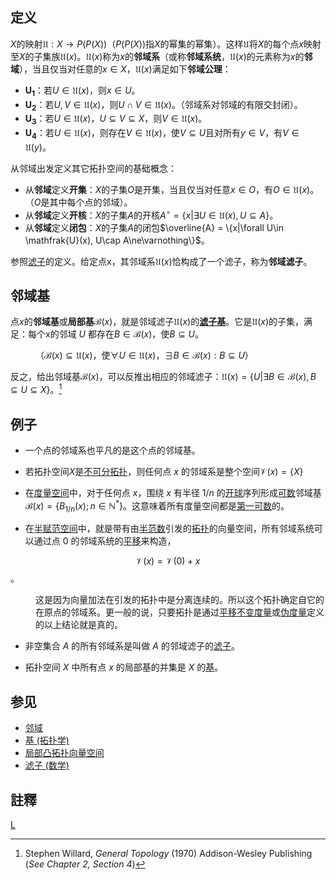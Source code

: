 {{expand|time=2010-10-15T09:21:12+00:00}}
==定义==
<math>X</math>的映射<math>\mathfrak{U}:X \to P(P(X))</math>（<math>P(P(X))</math>指<math>X</math>的幂集的幂集）。这样<math>\mathfrak{U}</math>将<math>X</math>的每个点<math>x</math>映射至<math>X</math>的子集族<math>\mathfrak{U}(x)</math>。<math>\mathfrak{U}(x)</math>称为<math>x</math>的'''邻域系'''（或称'''邻域系统'''，<math>\mathfrak{U}(x)</math>的元素称为<math>x</math>的'''邻域'''），当且仅当对任意的<math>x \in X</math>，<math>\mathfrak{U}(x)</math>满足如下'''邻域公理'''：

* '''U<sub>1</sub>'''：若<math>U\in\mathfrak{U}(x)</math>，则<math>x\in U</math>。
* '''U<sub>2</sub>'''：若<math>U, V\in\mathfrak{U}(x)</math>，则<math>U \cap V \in \mathfrak{U}(x)</math>。（邻域系对邻域的有限交封闭）。
* '''U<sub>3</sub>'''：若<math>U\in\mathfrak{U}(x)</math>，<math>U\subseteq V\subseteq X</math>，则<math>V\in\mathfrak{U}(x)</math>。
* '''U<sub>4</sub>'''：若<math>U\in\mathfrak{U}(x)</math>，则存在<math>V\in\mathfrak{U}(x)</math>，使<math>V\subseteq U</math>且对所有<math>y\in V</math>，有<math>V\in\mathfrak{U}(y)</math>。

从邻域出发定义其它拓扑空间的基础概念：
* 从'''邻域'''定义'''开集'''：<math>X</math>的子集<math>O</math>是开集，当且仅当对任意<math>x\in O</math>，有<math>O \in \mathfrak{U}(x)</math>。（<math>O</math>是其中每个点的邻域）。
* 从'''邻域'''定义'''开核'''：<math>X</math>的子集<math>A</math>的开核<math>A^{\circ} = \{x | \exists U \in \mathfrak{U}(x), U \subseteq A \}</math>。
* 从'''邻域'''定义'''闭包'''：<math>X</math>的子集<math>A</math>的闭包<math>\overline{A} = \{x|\forall U\in \mathfrak{U}(x), U\cap A\ne\varnothing\}</math>。

参照[[滤子|滤子]]的定义。给定点x，其邻域系<math>\mathfrak{U}(x)</math>恰构成了一个滤子，称为'''邻域滤子'''。

==邻域基==
点<math>x</math>的'''邻域基'''或'''局部基'''<math>\mathcal{B}(x)</math>，就是邻域滤子<math>\mathfrak{U}(x)</math>的'''[[滤子基|滤子基]]'''。它是<math>\mathfrak{U}(x)</math>的子集，满足：每个x的邻域 <math>U</math> 都存在<math>B \in \mathcal{B}(x)</math>，使<math>B \subseteq U</math>。
:（<math>\mathcal{B}(x) \subseteq \mathfrak{U}(x)</math>，使<math>\forall U \in \mathfrak{U}(x)</math>，<math>\exists B \in \mathcal{B}(x) : B \subseteq U</math>）

反之，给出邻域基<math>\mathcal{B}(x)</math>，可以反推出相应的邻域滤子：<math>\mathfrak{U}(x) =\{ U | \exists B \in \mathcal{B}(x), B \subseteq U \subseteq X\}</math>。<ref>Stephen Willard, ''General Topology'' (1970) Addison-Wesley Publishing (''See Chapter 2, Section 4'')</ref>

== 例子 ==
*一个点的邻域系也平凡的是这个点的邻域基。

*若拓扑空间''X''是[[不可分拓扑|不可分拓扑]]，则任何点 ''x'' 的邻域系是整个空间<math>\mathcal{V}(x) = \{ X \}</math>

*在[[度量空间|度量空间]]中，对于任何点 ''x''，围绕 ''x'' 有半径 1/''n'' 的[[开球|开球]]序列形成[[可数集合|可数]]邻域基 <math>\mathcal{B}(x) = \{ B_{1/n}(x) ; n \in \mathbb N^* \}</math>。这意味着所有度量空间都是[[第一可数空间|第一可数]]的。

*在[[半赋范空间|半赋范空间]]中，就是带有由[[半范数|半范数]]引发的[[拓扑|拓扑]]的向量空间，所有邻域系统可以通过点 0 的邻域系统的[[平移|平移]]来构造，
:<math>\mathcal{V}(x) = \mathcal{V}(0) + x</math>。
:这是因为向量加法在引发的拓扑中是分离连续的。所以这个拓扑确定自它的在原点的邻域系。更一般的说，只要拓扑是通过[[平移不变度量|平移不变度量]]或[[伪度量|伪度量]]定义的以上结论就是真的。 

*非空集合 ''A'' 的所有邻域系是叫做 ''A'' 的邻域滤子的[[滤子_(数学)|滤子]]。

*拓扑空间 ''X'' 中所有点 ''x'' 的局部基的并集是 ''X'' 的[[基_(拓扑学)|基]]。

== 参见 ==
*[[邻域|邻域]]
*[[基_(拓扑学)|基 (拓扑学)]]
*[[局部凸拓扑向量空间|局部凸拓扑向量空间]]
*[[滤子_(数学)|滤子 (数学)]]

==註釋==
{{reflist}}

{{点集拓扑}}
[[Category:点集拓扑学|L]]